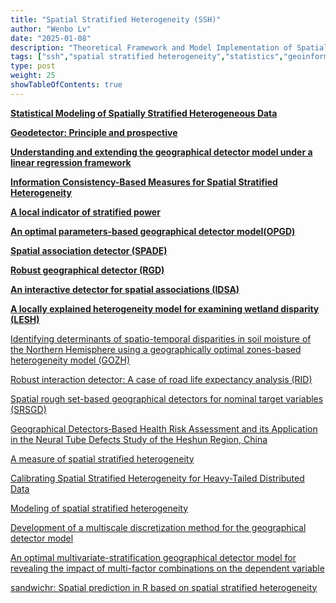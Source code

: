```yaml
---
title: "Spatial Stratified Heterogeneity (SSH)"
author: "Wenbo Lv"
date: "2025-01-08"
description: "Theoretical Framework and Model Implementation of Spatial Stratified Heterogeneity (SSH)"
tags: ["ssh","spatial stratified heterogeneity","statistics","geoinformatics","geodetector"]
type: post
weight: 25
showTableOfContents: true
---
```


[**Statistical Modeling of Spatially Stratified Heterogeneous Data**](https://doi.org/10.1080/24694452.2023.2289982)

[**Geodetector: Principle and prospective**](https://doi.org/10.11821/dlxb201701010)

[**Understanding and extending the geographical detector model under a linear regression framework**](https://doi.org/10.1080/13658816.2023.2266497)

[**Information Consistency-Based Measures for Spatial Stratified Heterogeneity**](https://doi.org/10.1080/24694452.2023.2223700)

[**A local indicator of stratified power**](https://doi.org/10.1080/13658816.2024.2437811)

[**An optimal parameters-based geographical detector model(OPGD)**](https://doi.org/10.1080/15481603.2020.1760434)

[**Spatial association detector (SPADE)**](https://doi.org/10.1080/13658816.2018.1476693)

[**Robust geographical detector (RGD)**](https://doi.org/10.1016/j.jag.2022.102782)

[**An interactive detector for spatial associations (IDSA)**](https://doi.org/10.1080/13658816.2021.1882680)

[**A locally explained heterogeneity model for examining wetland disparity (LESH)**](https://doi.org/10.1080/17538947.2023.2271883)

[Identifying determinants of spatio-temporal disparities in soil moisture of the Northern Hemisphere using a geographically optimal zones-based heterogeneity model (GOZH)](https://doi.org/10.1016/j.isprsjprs.2022.01.009)

[Robust interaction detector: A case of road life expectancy analysis (RID)](https://doi.org/10.1016/j.spasta.2024.100814)

[Spatial rough set-based geographical detectors for nominal target variables (SRSGD)](https://doi.org/10.1016/j.ins.2021.12.019)

[Geographical Detectors‐Based Health Risk Assessment and its Application in the Neural Tube Defects Study of the Heshun Region, China](https://doi.org/10.1080/13658810802443457)

[A measure of spatial stratified heterogeneity](https://doi.org/10.1016/j.ecolind.2016.02.052)

[Calibrating Spatial Stratified Heterogeneity for Heavy-Tailed Distributed Data](https://doi.org/10.1080/24694452.2024.2351002)

[Modeling of spatial stratified heterogeneity](https://doi.org/10.1080/15481603.2022.2126375)

[Development of a multiscale discretization method for the geographical detector model](https://doi.org/10.1080/13658816.2021.1884686)

[An optimal multivariate-stratification geographical detector model for revealing the impact of multi-factor combinations on the dependent variable](https://doi.org/10.1080/15481603.2024.2422941)

[sandwichr: Spatial prediction in R based on spatial stratified heterogeneity](https://doi.org/10.1111/tgis.13088)